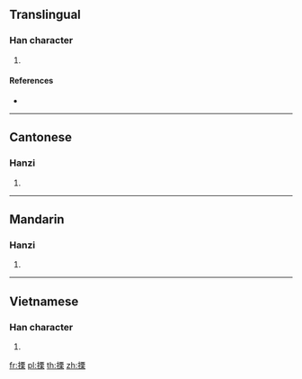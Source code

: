 ==Translingual==

===Han character===
{{Han char|rn=64|rad=手|as=10|sn=13|four=51094|canj=QMWD|ids=⿰扌栗}}

# {{defn|Han|sort=手10}}

====References====
* {{Han ref|kx=0448.050|dkj=12509|dj=0798.230|hdz=31930.050|uh=642E|ud=25646|bh=DDB9|bd=56761}}

----

==Cantonese==

===Hanzi===
{{yue-hanzi|jyut=[[leot6]]|y=leut6}}

# {{defn|lang=yue|sort=手10}}

----

==Mandarin==

===Hanzi===
{{cmn-hanzi|pin=[[lì]] ([[li4]]), [[gǔ]] ([[gu3]])|wg=li<sup>4</sup>, ku<sup>3</sup>}}

# {{defn|lang=cmn|sort=手10}}

----

==Vietnamese==

===Han character===
{{vi-hantu|rs=手10|lắt}}

# {{defn|lang=vi|sort=手10}}

[[fr:搮]]
[[pl:搮]]
[[th:搮]]
[[zh:搮]]